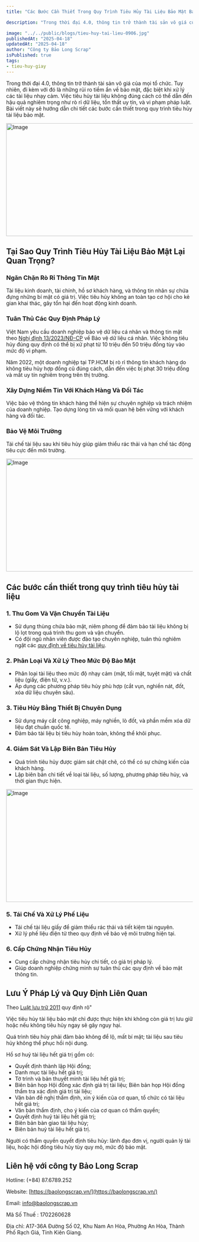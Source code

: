 ```yaml
---
title: "Các Bước Cần Thiết Trong Quy Trình Tiêu Hủy Tài Liệu Bảo Mật Bạn Không Thể Bỏ Qua"

description: "Trong thời đại 4.0, thông tin trở thành tài sản vô giá của mọi tổ chức. Đi kèm với đó là những rủi ro tiềm ẩn về bảo mật, đặc biệt khi xử lý các tài liệu nhạy cảm. Việc tiêu hủy tài liệu không đúng cách có thể dẫn đến hậu quả nghiêm trọng như rò rỉ dữ liệu, tổn thất uy tín, và vi phạm pháp luật. Bài viết này sẽ hướng dẫn chi tiết các bước cần thiết trong quy trình tiêu hủy tài liệu bảo mật."

image: "../../public/blogs/tieu-huy-tai-lieu-0906.jpg"
publishedAt: "2025-04-18"
updatedAt: "2025-04-18"
author: "Công ty Bảo Long Scrap"
isPublished: true
tags:
- tieu-huy-giay
---
```

Trong thời đại 4.0, thông tin trở thành tài sản vô giá của mọi tổ chức. Tuy nhiên, đi kèm với đó là những rủi ro tiềm ẩn về bảo mật, đặc biệt khi xử lý các tài liệu nhạy cảm. Việc tiêu hủy tài liệu không đúng cách có thể dẫn đến hậu quả nghiêm trọng như rò rỉ dữ liệu, tổn thất uy tín, và vi phạm pháp luật. Bài viết này sẽ hướng dẫn chi tiết các bước cần thiết trong quy trình tiêu hủy tài liệu bảo mật.

<Image 
  src="/blogs/tieu-huy-tai-lieu-0906.jpg" 
  width="800"
  height="304"
  alt="Image"
  sizes="100vw"
/>

## Tại Sao Quy Trình Tiêu Hủy Tài Liệu Bảo Mật Lại Quan Trọng?

### Ngăn Chặn Rò Rỉ Thông Tin Mật

Tài liệu kinh doanh, tài chính, hồ sơ khách hàng, và thông tin nhân sự chứa đựng những bí mật có giá trị. Việc tiêu hủy không an toàn tạo cơ hội cho kẻ gian khai thác, gây tổn hại đến hoạt động kinh doanh.

### Tuân Thủ Các Quy Định Pháp Lý

Việt Nam yêu cầu doanh nghiệp bảo vệ dữ liệu cá nhân và thông tin mật theo [Nghị định 13/2023/NĐ-CP](https://thuvienphapluat.vn/van-ban/Cong-nghe-thong-tin/Nghi-dinh-13-2023-ND-CP-bao-ve-du-lieu-ca-nhan-465185.aspx) về Bảo vệ dữ liệu cá nhân. 
Việc không tiêu hủy đúng quy định có thể bị xử phạt từ 10 triệu đến 50 triệu đồng tùy vào mức độ vi phạm.

Năm 2022, một doanh nghiệp tại TP.HCM bị rò rỉ thông tin khách hàng do không tiêu hủy hợp đồng cũ đúng cách, dẫn đến việc bị phạt 30 triệu đồng và mất uy tín nghiêm trọng trên thị trường.
### Xây Dựng Niềm Tin Với Khách Hàng Và Đối Tác

Việc bảo vệ thông tin khách hàng thể hiện sự chuyên nghiệp và trách nhiệm của doanh nghiệp. Tạo dựng lòng tin và mối quan hệ bền vững với khách hàng và đối tác.

### Bảo Vệ Môi Trường

Tái chế tài liệu sau khi tiêu hủy giúp giảm thiểu rác thải và hạn chế tác động tiêu cực đến môi trường.

<Image 
  src="/blogs/tieu-huy-tai-lieu-0806.jpg" 
  width="800"
  height="304"
  alt="Image"
  sizes="100vw"
/>

## Các bước cần thiết trong quy trình tiêu hủy tài liệu

### 1. Thu Gom Và Vận Chuyển Tài Liệu

- Sử dụng thùng chứa bảo mật, niêm phong để đảm bảo tài liệu không bị lộ lọt trong quá trình thu gom và vận chuyển.  
- Có đội ngũ nhân viên được đào tạo chuyên nghiệp, tuân thủ nghiêm ngặt các [quy định về tiêu hủy tài liệu](https://baolongscrap.vn/blogs/quy-dinh-ve-tieu-huy-tai-lieu).

### 2. Phân Loại Và Xử Lý Theo Mức Độ Bảo Mật

- Phân loại tài liệu theo mức độ nhạy cảm (mật, tối mật, tuyệt mật) và chất liệu (giấy, điện tử, v.v.).  
- Áp dụng các phương pháp tiêu hủy phù hợp (cắt vụn, nghiền nát, đốt, xóa dữ liệu chuyên sâu).

### 3. Tiêu Hủy Bằng Thiết Bị Chuyên Dụng

- Sử dụng máy cắt công nghiệp, máy nghiền, lò đốt, và phần mềm xóa dữ liệu đạt chuẩn quốc tế.  
- Đảm bảo tài liệu bị tiêu hủy hoàn toàn, không thể khôi phục.

### 4. Giám Sát Và Lập Biên Bản Tiêu Hủy

- Quá trình tiêu hủy được giám sát chặt chẽ, có thể có sự chứng kiến của khách hàng.  
- Lập biên bản chi tiết về loại tài liệu, số lượng, phương pháp tiêu hủy, và thời gian thực hiện.

<Image 
  src="/blogs/tieu-huy-tai-lieu-0906.jpg" 
  width="800"
  height="304"
  alt="Image"
  sizes="100vw"
/>

### 5. Tái Chế Và Xử Lý Phế Liệu

- Tái chế tài liệu giấy để giảm thiểu rác thải và tiết kiệm tài nguyên.  
- Xử lý phế liệu điện tử theo quy định về bảo vệ môi trường hiện tại.

### 6. Cấp Chứng Nhận Tiêu Hủy

- Cung cấp chứng nhận tiêu hủy chi tiết, có giá trị pháp lý.  
- Giúp doanh nghiệp chứng minh sự tuân thủ các quy định về bảo mật thông tin.

## Lưu Ý Pháp Lý và Quy Định Liên Quan

Theo [Luật lưu trữ 2011](https://thuvienphapluat.vn/van-ban/Linh-vuc-khac/Luat-luu-tru-2011-132447.aspx) quy định rõ"

Việc tiêu hủy tài liệu bảo mật chỉ được thực hiện khi không còn giá trị lưu giữ hoặc nếu không tiêu hủy ngay sẽ gây nguy hại.

Quá trình tiêu hủy phải đảm bảo không để lộ, mất bí mật; tài liệu sau tiêu hủy không thể phục hồi nội dung.

Hồ sơ huỷ tài liệu hết giá trị gồm có: 
- Quyết định thành lập Hội đồng; 
- Danh mục tài liệu hết giá trị; 
- Tờ trình và bản thuyết minh tài liệu hết giá trị; 
- Biên bản họp Hội đồng xác định giá trị tài liệu; Biên bản họp Hội đồng thẩm tra xác định giá trị tài liệu; 
- Văn bản đề nghị thẩm định, xin ý kiến của cơ quan, tổ chức có tài liệu hết giá trị; 
- Văn bản thẩm định, cho ý kiến của cơ quan có thẩm quyền; 
- Quyết định huỷ tài liệu hết giá trị; 
- Biên bản bàn giao tài liệu hủy; 
- Biên bản huỷ tài liệu hết giá trị.

Người có thẩm quyền quyết định tiêu hủy: lãnh đạo đơn vị, người quản lý tài liệu, hoặc hội đồng tiêu hủy tùy quy mô, mức độ bảo mật.
## Liên hệ với công ty Bảo Long Scrap

Hotline: (+84) 87.6789.252

Website: [https://baolongscrap.vn/](https://baolongscrap.vn/)

Email: info@baolongscrap.vn

Mã Số Thuế : 1702260628

Địa chỉ: A17-36A Đường Số 02, Khu Nam An Hòa, Phường An Hòa, Thành Phố Rạch Giá, Tỉnh Kiên Giang.